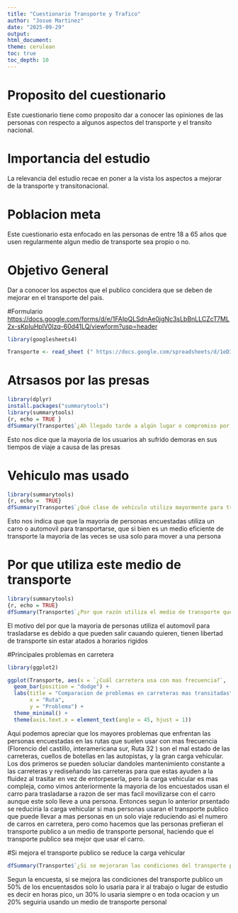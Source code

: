---
title: "Cuestionario Transporte y Trafico"
author: "Josue Martinez"
date: "2025-09-29"
output: 
html_document: 
theme: cerulean  
toc: true 
toc_depth: 10
---

# Proposito del cuestionario

Este cuestionario tiene como proposito dar a conocer las opiniones de las personas con respecto a algunos aspectos del transporte y el transito nacional.

# Importancia del estudio

La relevancia del estudio recae en poner a la vista los aspectos a mejorar de la transporte y transitonacional.

# Poblacion meta

Este cuestionario esta enfocado en las personas de entre 18 a 65 años que usen regularmente algun medio de transporte sea propio o no.

# Objetivo General

Dar a conocer los aspectos que el publico concidera que se deben de mejorar en el transporte del pais.

#Formulario <https://docs.google.com/forms/d/e/1FAIpQLSdnAe0jgNc3sLbBnLLCZcT7ML2x-sKpIuHplV0Izq-60d41LQ/viewform?usp=header>

```{r, include = FALSE}
library(googlesheets4) 

Transporte <- read_sheet (" https://docs.google.com/spreadsheets/d/1eDIj0Ps0NT17QbcFGl1IIezzHSYIPh9Y2ewmwDOfLPU/edit?usp=sharing") 
```

# Atrsasos por las presas

```{r, include = FALSE}
library(dplyr)
install.packages("summarytools") 
library(summarytools)
{r, echo = TRUE } 
dfSummary(Transporte$`¿Ah llegado tarde a algún lugar o compromiso por culpa de las presas?`)
```

Esto nos dice que la mayoria de los usuarios ah sufrido demoras en sus tiempos de viaje a causa de las presas

# Vehiculo mas usado

```{r, include = FALSE}
library(summarytools) 
{r, echo =  TRUE}
dfSummary(Transporte$`¿Qué clase de vehículo utiliza mayormente para transportarse?`) 
```

Esto nos indica que que la mayoria de personas encuestadas utiliza un carro o automovil para transportarse, que si bien es un medio eficiente de transporte la mayoria de las veces se usa solo para mover a una persona

# Por que utiliza este medio de transporte

```{r, include = FALSE}
library(summarytools)
{r, echo = TRUE}
dfSummary(Transporte$`¿Por que razón utiliza el medio de transporte que selecciono anteriormente?`) 
```

El motivo del por que la mayoria de personas utiliza el automovil para trasladarse es debido a que pueden salir cauando quieren, tienen libertad de transporte sin estar atados a horarios rigidos

#Principales problemas en carretera

```{r, echo = FALSE, warning = FALSE}
library(ggplot2)

ggplot(Transporte, aes(x = `¿Cuál carretera usa con mas frecuencia?`,  fill = `¿Cuál cree que es el principal problema que se enfrenta al transitar por las carreteras del país?`)) +
  geom_bar(position = "dodge") +
  labs(title = "Comparacion de problemas en carreteras mas transitadas",
       x = "Ruta",  
       y = "Problema") +
  theme_minimal() +
  theme(axis.text.x = element_text(angle = 45, hjust = 1))

```

Aqui podemos apreciar que los mayores problemas que enfrentan las personas encuestadas en las rutas que suelen usar con mas frecuencia (Florencio del castillo, interamericana sur, Ruta 32 ) son el mal estado de las carreteras, cuellos de botellas en las autopistas, y la gran carga vehicular. Los dos primeros se pueden soluciar dandoles mantenimiento constante a las carreteras y rediseñando las carreteras para que estas ayuden a la fluidez al trasitar en vez de entorpeserla, pero la carga vehicular es mas compleja, como vimos anteriormente la mayoria de los encuestados usan el carro para trasladarse a razon de ser mas facil movilizarse con el carro aunque este solo lleve a una persona. Entonces segun lo anterior prsentado se reduciria la carga vehicular si mas personas usaran el transporte publico que puede llevar a mas personas en un solo viaje reduciendo asi el numero de carros en carretera, pero como hacemos que las personas prefieran el transporte publico a un medio de transporte personal, haciendo que el transporte publico sea mejor que usar el carro.

#Si mejora el transporte publico se reduce la carga vehicular

```{r, echo = TRUE}
dfSummary(Transporte$`¿Si se mejoraran las condiciones del transporte publico en termino de tiempos, condiciones de las unidades y calidad del servicio además de carriles exclusivos y mas unidades para mas rutas y viajes  lo usaría en vez de un medio de transporte personal?`)
```

Segun la encuesta, si se mejora las condiciones del transporte publico un 50% de los encuentasdos solo lo usaria para ir al trabajo o lugar de estudio es decir en horas pico, un 30% lo usaria siempre o en toda ocacion y un 20% seguiria usando un medio de transporte personal
